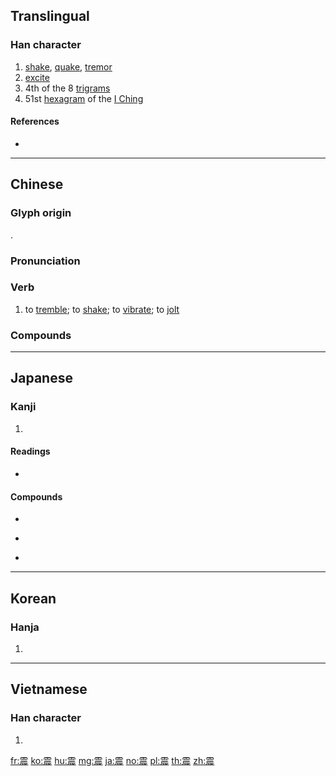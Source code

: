 {{character info/new}}
==Translingual==

===Han character===
{{Han char|rn=173|rad=雨|as=07|sn=15|four=10232|canj=MBMMV|ids=⿱[[雨|⻗]][[辰]]}}

# [[shake]], [[quake]], [[tremor]]
# [[excite]]
# 4th of the 8 [[w:Ba Gua|trigrams]]
# 51st [[hexagram]] of the [[I Ching]]

====References====
* {{Han ref|kx=1374.210|dkj=42300|dj=1883.250|hdz=64064.010|uh=9707|ud=38663|bh=BE5F|bd=48735}}

----

==Chinese==
{{zh-forms}}

===Glyph origin===
{{Han etym}}
{{Han compound|雨|辰|ls=psc|c1=s|c2=p}}.

===Pronunciation===
{{zh-pron
|m=zhèn
|ma=y
|c=zan3
|h=pfs=
|md=
|mn=qz,twv,xm,zz:chín/tw:chìn
|w=
|mc=y
|oc=y
|cat=v
}}

===Verb===
{{zh-verb}}

# to [[tremble]]; to [[shake]]; to [[vibrate]]; to [[jolt]]

===Compounds===
{{zh-der|地震|震波|震顫|震蕩|震動|震耳欲聾|震感|震古爍今|震駭|震撼|震級|震驚|震恐|震怒|震情|震懾|震天動地|震源|震災|震中}}

----

==Japanese==

===Kanji===
{{ja-kanji|grade=c|rs=雨07}}

# {{defn|lang=ja|sort=雨07}}

====Readings====
* {{ja-readings|goon=[[しん]] (shin)|kanon=[[しん]] (shin)|kun=[[ふるう]] (furuu), [[ふるえる]] (furueru)}}

====Compounds====
{{top3}}
* {{ja-r|地震|じしん}}
{{mid3}}
* {{ja-r|震度|しんど}}
{{mid3}}
* {{ja-r|震動|しんどう}}
{{bottom}}

----

==Korean==

===Hanja===
{{ko-hanja|hangeul=진|eumhun=|rv=jin|mr=chin|y=cin}}

# {{defn|lang=ko|sort=雨07}}

----

==Vietnamese==

===Han character===
{{vi-hantu|[[chấn]], [[dấn]]|rs=雨07}}

# {{defn|lang=vi|sort=雨07}}

[[fr:震]]
[[ko:震]]
[[hu:震]]
[[mg:震]]
[[ja:震]]
[[no:震]]
[[pl:震]]
[[th:震]]
[[zh:震]]